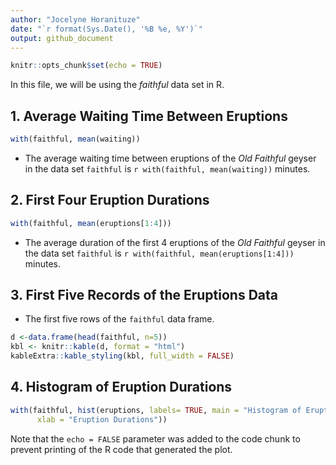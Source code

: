 ```yaml
---
author: "Jocelyne Horanituze"
date: "`r format(Sys.Date(), '%B %e, %Y')`"
output: github_document
---
```



```r
knitr::opts_chunk$set(echo = TRUE)
```


In this file, we will be using the *faithful* data set in R.

## 1. Average Waiting Time Between Eruptions

```r
with(faithful, mean(waiting))
``` 

- The average waiting time between eruptions of the *Old Faithful* geyser in the data set `faithful` is `r with(faithful, mean(waiting))` minutes.


## 2. First Four Eruption Durations

```r
with(faithful, mean(eruptions[1:4]))
``` 

- The average duration of the first 4 eruptions of the *Old Faithful* geyser in the data set `faithful` is `r with(faithful, mean(eruptions[1:4]))` minutes.

## 3. First Five Records of the Eruptions Data

- The first five rows of the `faithful` data frame.

```r
d <-data.frame(head(faithful, n=5))
kbl <- knitr::kable(d, format = "html")
kableExtra::kable_styling(kbl, full_width = FALSE)
```

## 4. Histogram of Eruption Durations

```r
with(faithful, hist(eruptions, labels= TRUE, main = "Histogram of Eruption Durations",
      xlab = "Eruption Durations"))
```

Note that the `echo = FALSE` parameter was added to the code chunk to prevent printing of the R code that generated the plot.
